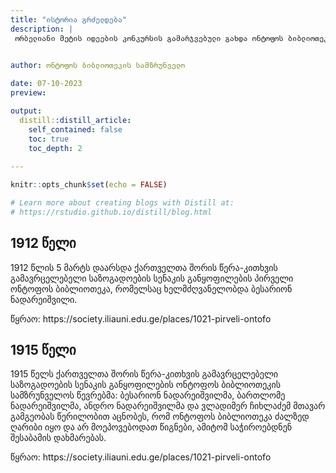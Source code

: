 ```yaml
---
title: "ისტორია გრძელდება"
description: | 
 ორბელიანი მეტის იდეების კონკურსის გამარჯვებული გახდა ონტოფოს ბიბლიოთეკის სამზრუნველოს წარდგენილი პროექტი  ""ონტოფოს ბიბლიოთეკის მულტიფუნქციური სივრცე"

  
author: ონტოფოს ბიბლიოთეკის სამზრუნველო

date: 07-10-2023
preview: 

output:
  distill::distill_article:
    self_contained: false
    toc: true
    toc_depth: 2
  
---
```



```r
knitr::opts_chunk$set(echo = FALSE)

# Learn more about creating blogs with Distill at:
# https://rstudio.github.io/distill/blog.html

```


## 1912 წელი 

1912 წლის 5 მარტს დაარსდა ქართველთა შორის წერა-კითხვის გამავრცელებელი საზოგადოების სენაკის განყოფილების პირველი ონტოფოს ბიბლიოთეკა, რომელსაც ხელმძღვანელობდა ბესარიონ ნადარეიშვილი.

წყრაო: https://society.iliauni.edu.ge/places/1021-pirveli-ontofo


## 1915 წელი

1915 წელს ქართველთა შორის წერა-კითხვის გამავრცელებელი საზოგადოების სენაკის განყოფილების ონტოფოს ბიბლიოთეკის სამზრუნველოს წევრებმა: ბესარიონ ნადარეიშვილმა, ბართლომე ნადარეიშვილმა, ანდრო ნადარეიშვილმა და ვლადიმერ ჩიხლაძემ მთავარ გამგეობას წერილობით აცნობეს, რომ ონტოფოს ბიბლიოთეკა ძალზედ ღარიბი იყო და არ მოეპოვებოდათ წიგნები, ამიტომ საჭიროებდნენ შესაბამის დახმარებას.

წყრაო: https://society.iliauni.edu.ge/places/1021-pirveli-ontofo


